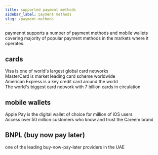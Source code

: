 ```yaml
---
title: supported payment methods
sidebar_label: payment methods
slug: /payment-methods
---
```


paymennt supports a number of payment methods and mobile wallets covering majority of popular payment methods in the markets where it operates.

## cards

<div class="row">
  <div class="col col--4">
    <CardHeadless
      image="/img/guides/payment-methods/visa.jpg"
      link=""
      action="Visa">
      Visa is one of world's largest global card networks
    </CardHeadless>
  </div>
  <div class="col col--4">
    <CardHeadless
      image="/img/guides/payment-methods/mastercard.jpg"
      link=""
      action="MasterCard">
      MasterCard is market leading card scheme worldwide
    </CardHeadless>
  </div>
  <div class="col col--4">
    <CardHeadless
      image="/img/guides/payment-methods/amex.jpg"
      link=""
      action="American Express">
      American Express is a key credit card around the world
    </CardHeadless>
  </div>
  <div class="col col--4">
    <CardHeadless
      image="/img/guides/payment-methods/unionpay.jpg"
      link=""
      action="UnionPay">
      The world's biggest card network with 7 billion cards in circulation
    </CardHeadless>
  </div>
</div>

## mobile wallets

<div class="row">
  <div class="col col--4">
    <CardHeadless
      image="/img/guides/payment-methods/applepay.jpg"
      link=""
      action="ApplePay">
      Apple Pay is the digital wallet of choice for million of iOS users
    </CardHeadless>
  </div>
  <div class="col col--4">
    <CardHeadless
      image="/img/guides/payment-methods/careempay.jpg"
      link=""
      action="ApplePay">
      Access over 50 million customers who know and trust the Careem brand
    </CardHeadless>
  </div>
</div>


## BNPL (buy now pay later)

<div class="row">
  <div class="col col--4">
    <CardHeadless
      image="/img/guides/payment-methods/tabby.jpg"
      link="/guides/payment-methods/tabby"
      action="tabby">
      one of the leading buy-now-pay-later providers in the UAE
    </CardHeadless>
  </div>
</div>
